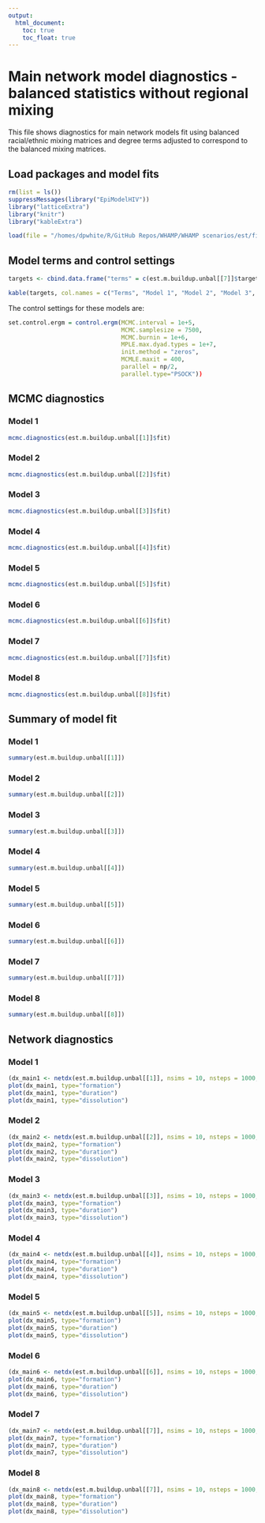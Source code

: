 ```yaml
---
output:
  html_document:
    toc: true
    toc_float: true
---
```

# Main network model diagnostics - balanced statistics without regional mixing
This file shows diagnostics for main network models fit using balanced racial/ethnic mixing matrices and degree terms adjusted to correspond to the balanced mixing matrices. 

## Load packages and model fits
```r
rm(list = ls())
suppressMessages(library("EpiModelHIV"))
library("latticeExtra")
library("knitr")
library("kableExtra")

load(file = "/homes/dpwhite/R/GitHub Repos/WHAMP/WHAMP scenarios/est/fit.m.buildup.unbal.rda")

```

## Model terms and control settings

```r
targets <- cbind.data.frame("terms" = c(est.m.buildup.unbal[[7]]$target.stats.names, "degrange", "nodematch.role.class.I", "nodematch.role.class.R", "mix.region.EW.KC", "mix.region.EW.OW", "mix.region.KC.OW", "nodematch.region"), "stats.1" = round(c(est.m.buildup.unbal[[1]]$target.stats[1], rep(NA,10), est.m.buildup.unbal[[1]]$target.stats[2], -Inf, -Inf, rep(NA,4)),1), "stats.2" = round(c(est.m.buildup.unbal[[2]]$target.stats[1], rep(NA,2), est.m.buildup.unbal[[2]]$target.stats[2:3], rep(NA,6), est.m.buildup.unbal[[2]]$target.stats[4], -Inf, -Inf, rep(NA,4)),1), "stats.3" = round(c(est.m.buildup.unbal[[3]]$target.stats[1], rep(NA,2), est.m.buildup.unbal[[3]]$target.stats[2:5], rep(NA,4), est.m.buildup.unbal[[3]]$target.stats[6], -Inf, -Inf, rep(NA,4)),1), "stats.4" = round(c(est.m.buildup.unbal[[4]]$target.stats[1:7], rep(NA,4), est.m.buildup.unbal[[4]]$target.stats[8], -Inf, -Inf, rep(NA,4)),1), "stats.5" = round(c(est.m.buildup.unbal[[5]]$target.stats[1:10], rep(NA,1), est.m.buildup.unbal[[5]]$target.stats[11], -Inf, -Inf, rep(NA,4)),1), "stats.6" = round(c(est.m.buildup.unbal[[6]]$target.stats, -Inf, -Inf, rep(NA,4)),1), "stats.7" = round(c(est.m.buildup.unbal[[7]]$target.stats, -Inf, -Inf, -Inf, -Inf, -Inf, rep(NA,1)),1), "stats.8" = round(c(est.m.buildup.unbal[[8]]$target.stats[c(1:11,13)], -Inf, -Inf, rep(NA,3), est.m.buildup.unbal[[8]]$target.stats[c(12)]),1))

kable(targets, col.names = c("Terms", "Model 1", "Model 2", "Model 3", "Model 4", "Model 5", "Model 6", "Model 7", "Model 8"), caption="Model terms and target statistics") %>% kable_styling(full_width=F, position="center")
```

The control settings for these models are:
```r
set.control.ergm = control.ergm(MCMC.interval = 1e+5,
                                MCMC.samplesize = 7500,
                                MCMC.burnin = 1e+6,
                                MPLE.max.dyad.types = 1e+7,
                                init.method = "zeros",
                                MCMLE.maxit = 400,
                                parallel = np/2, 
                                parallel.type="PSOCK"))
```

## MCMC diagnostics

### Model 1
```r
mcmc.diagnostics(est.m.buildup.unbal[[1]]$fit)
```

### Model 2
```r
mcmc.diagnostics(est.m.buildup.unbal[[2]]$fit)
```

### Model 3
```r
mcmc.diagnostics(est.m.buildup.unbal[[3]]$fit)
```

### Model 4
```r
mcmc.diagnostics(est.m.buildup.unbal[[4]]$fit)
```

### Model 5
```r
mcmc.diagnostics(est.m.buildup.unbal[[5]]$fit)
```

### Model 6
```r
mcmc.diagnostics(est.m.buildup.unbal[[6]]$fit)
```

### Model 7
```r
mcmc.diagnostics(est.m.buildup.unbal[[7]]$fit)
```

### Model 8
```r
mcmc.diagnostics(est.m.buildup.unbal[[8]]$fit)
```


## Summary of model fit

### Model 1
```r
summary(est.m.buildup.unbal[[1]])
```

### Model 2
```r
summary(est.m.buildup.unbal[[2]])
```

### Model 3
```r
summary(est.m.buildup.unbal[[3]])
```

### Model 4
```r
summary(est.m.buildup.unbal[[4]])
```

### Model 5
```r
summary(est.m.buildup.unbal[[5]])
```

### Model 6
```r
summary(est.m.buildup.unbal[[6]])
```

### Model 7
```r
summary(est.m.buildup.unbal[[7]])
```

### Model 8
```r
summary(est.m.buildup.unbal[[8]])
```


## Network diagnostics

### Model 1
```r
(dx_main1 <- netdx(est.m.buildup.unbal[[1]], nsims = 10, nsteps = 1000, ncores = 4, nwstats.formula = est.m.buildup.unbal[[8]]$formation))
plot(dx_main1, type="formation")
plot(dx_main1, type="duration")
plot(dx_main1, type="dissolution")
```

### Model 2
```r
(dx_main2 <- netdx(est.m.buildup.unbal[[2]], nsims = 10, nsteps = 1000, ncores = 4, nwstats.formula = est.m.buildup.unbal[[8]]$formation))
plot(dx_main2, type="formation")
plot(dx_main2, type="duration")
plot(dx_main2, type="dissolution")
```

### Model 3
```r
(dx_main3 <- netdx(est.m.buildup.unbal[[3]], nsims = 10, nsteps = 1000, ncores = 4, nwstats.formula = est.m.buildup.unbal[[8]]$formation))
plot(dx_main3, type="formation")
plot(dx_main3, type="duration")
plot(dx_main3, type="dissolution")
```

### Model 4
```r
(dx_main4 <- netdx(est.m.buildup.unbal[[4]], nsims = 10, nsteps = 1000, ncores = 4, nwstats.formula = est.m.buildup.unbal[[8]]$formation))
plot(dx_main4, type="formation")
plot(dx_main4, type="duration")
plot(dx_main4, type="dissolution")
```

### Model 5
```r
(dx_main5 <- netdx(est.m.buildup.unbal[[5]], nsims = 10, nsteps = 1000, ncores = 4, nwstats.formula = est.m.buildup.unbal[[8]]$formation))
plot(dx_main5, type="formation")
plot(dx_main5, type="duration")
plot(dx_main5, type="dissolution")
```

### Model 6
```r
(dx_main6 <- netdx(est.m.buildup.unbal[[6]], nsims = 10, nsteps = 1000, ncores = 4, nwstats.formula = est.m.buildup.unbal[[8]]$formation))
plot(dx_main6, type="formation")
plot(dx_main6, type="duration")
plot(dx_main6, type="dissolution")
```

### Model 7
```r
(dx_main7 <- netdx(est.m.buildup.unbal[[7]], nsims = 10, nsteps = 1000, ncores = 4))
plot(dx_main7, type="formation")
plot(dx_main7, type="duration")
plot(dx_main7, type="dissolution")
```

### Model 8
```r
(dx_main8 <- netdx(est.m.buildup.unbal[[7]], nsims = 10, nsteps = 1000, ncores = 4))
plot(dx_main8, type="formation")
plot(dx_main8, type="duration")
plot(dx_main8, type="dissolution")
```
